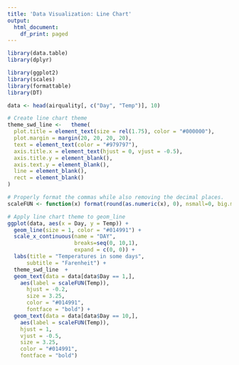```yaml
---
title: 'Data Visualization: Line Chart'
output:
  html_document:
    df_print: paged
---
```


```r
library(data.table)
library(dplyr)

library(ggplot2)
library(scales)
library(formattable)
library(DT)
```

```r
data <- head(airquality[, c("Day", "Temp")], 10)
```

```r
# Create line chart theme
theme_swd_line <-   theme(
  plot.title = element_text(size = rel(1.75), color = "#000000"),
  plot.margin = margin(20, 20, 20, 20),
  text = element_text(color = "#979797"),
  axis.title.x = element_text(hjust = 0, vjust = -0.5),
  axis.title.y = element_blank(),
  axis.text.y = element_blank(),
  line = element_blank(),
  rect = element_blank()
)

# Properly format the commas while also removing the decimal places.
scaleFUN <- function(x) format(round(as.numeric(x), 0), nsmall=0, big.mark=",")

# Apply line chart theme to geom_line
ggplot(data, aes(x = Day, y = Temp)) +
  geom_line(size = 1, color = "#014991") +
  scale_x_continuous(name = "DAY",
                     breaks=seq(0, 10,1),
                     expand = c(0, 0)) +
  labs(title = "Temperatures in some days",
      subtitle = "Farenheit") +
  theme_swd_line  +
  geom_text(data = data[data$Day == 1,],
    aes(label = scaleFUN(Temp)),
      hjust = -0.2,
      size = 3.25,
      color = "#014991",
      fontface = "bold") +
  geom_text(data = data[data$Day == 10,],
    aes(label = scaleFUN(Temp)),
    hjust = 1,
    vjust = -0.5,
    size = 3.25,
    color = "#014991",
    fontface = "bold")
```
